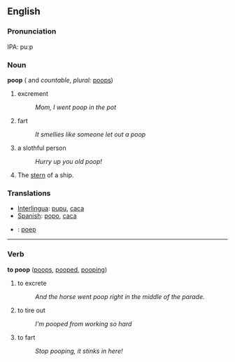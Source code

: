 ==English==

===Pronunciation===
IPA: puːp

===Noun===
'''poop'''  ({{uncountable}} and ''countable'', ''plural:'' [[poops]])

# excrement
#:''Mom, I went poop in the pot''
# fart
#:''It smellies like someone let out a poop''
# a slothful person
#:''Hurry up you old poop!'' 
# The [[stern]] of a ship.

=== Translations ===
*[[Interlingua]]: [[pupu]], [[caca]]
*[[Spanish]]: [[popo]], [[caca]]
*{{nl}}: [[poep]]

----

===Verb===
'''to poop'''  ([[poops]], [[pooped]], [[pooping]])
# to excrete
#:''And the horse went poop right in the middle of the parade.''
# to tire out
#:''I'm pooped from working so hard''
# to fart
#:''Stop pooping, it stinks in here!''